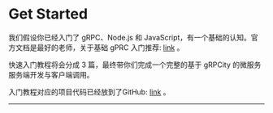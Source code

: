 
# Get Started

我们假设你已经入门了 gRPC、Node.js 和 JavaScript，有一个基础的认知。官方文档是最好的老师，关于基础 gPRC 入门推荐: [link](https://github.com/grpc/grpc-node/tree/master/examples/helloworld/dynamic_codegen) 。

快速入门教程将会分成 3 篇，最终带你们完成一个完整的基于 gRPCity 的微服务服务端开发与客户端调用。

入门教程对应的项目代码已经放到了GitHub: [link](https://github.com/chakhsu/grpcity-basic-demo) 。

---

<Cards>
  <Cards.Card
    title="Proto Loader →"
    href="/zh/start/proto-loader"
  />
  <Cards.Card
    title="Server Side →"
    href="/zh/start/server"
  />
  <Cards.Card
    title="Client Side →"
    href="/zh/start/client"
  />
</Cards>
